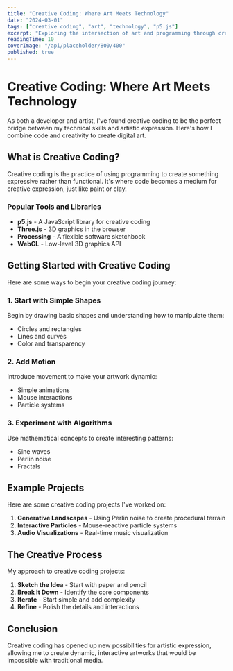 ```yaml
---
title: "Creative Coding: Where Art Meets Technology"
date: "2024-03-01"
tags: ["creative coding", "art", "technology", "p5.js"]
excerpt: "Exploring the intersection of art and programming through creative coding projects and generative art."
readingTime: 10
coverImage: "/api/placeholder/800/400"
published: true
---
```


# Creative Coding: Where Art Meets Technology

As both a developer and artist, I've found creative coding to be the perfect bridge between my technical skills and artistic expression. Here's how I combine code and creativity to create digital art.

## What is Creative Coding?

Creative coding is the practice of using programming to create something expressive rather than functional. It's where code becomes a medium for creative expression, just like paint or clay.

### Popular Tools and Libraries

- **p5.js** - A JavaScript library for creative coding
- **Three.js** - 3D graphics in the browser
- **Processing** - A flexible software sketchbook
- **WebGL** - Low-level 3D graphics API

## Getting Started with Creative Coding

Here are some ways to begin your creative coding journey:

### 1. Start with Simple Shapes

Begin by drawing basic shapes and understanding how to manipulate them:
- Circles and rectangles
- Lines and curves
- Color and transparency

### 2. Add Motion

Introduce movement to make your artwork dynamic:
- Simple animations
- Mouse interactions
- Particle systems

### 3. Experiment with Algorithms

Use mathematical concepts to create interesting patterns:
- Sine waves
- Perlin noise
- Fractals

## Example Projects

Here are some creative coding projects I've worked on:

1. **Generative Landscapes** - Using Perlin noise to create procedural terrain
2. **Interactive Particles** - Mouse-reactive particle systems
3. **Audio Visualizations** - Real-time music visualization

## The Creative Process

My approach to creative coding projects:

1. **Sketch the Idea** - Start with paper and pencil
2. **Break It Down** - Identify the core components
3. **Iterate** - Start simple and add complexity
4. **Refine** - Polish the details and interactions

## Conclusion

Creative coding has opened up new possibilities for artistic expression, allowing me to create dynamic, interactive artworks that would be impossible with traditional media. 